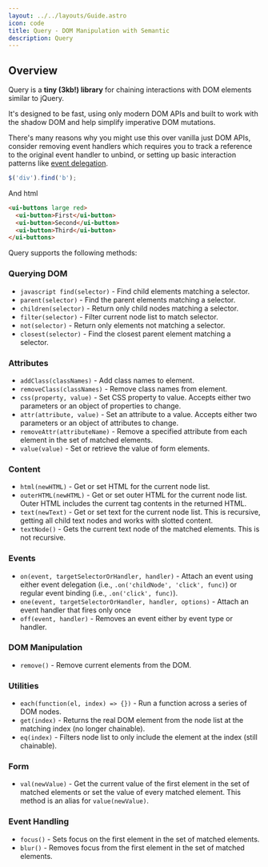 ```yaml
---
layout: ../../layouts/Guide.astro
icon: code
title: Query - DOM Manipulation with Semantic
description: Query
---
```


## Overview

Query is a **tiny (3kb!) library** for chaining interactions with DOM elements similar to jQuery.

It's designed to be fast, using only modern DOM APIs and built to work with the shadow DOM and help simplify imperative DOM mutations.

There's many reasons why you might use this over vanilla just DOM APIs, consider removing event handlers which requires you to track a reference to the original event handler to unbind, or setting up basic interaction patterns like [event delegation](https://learn.jquery.com/events/event-delegation/).

```javascript
$('div').find('b');
```

And html

```html
<ui-buttons large red>
  <ui-button>First</ui-button>
  <ui-button>Second</ui-button>
  <ui-button>Third</ui-button>
</ui-buttons>
```

Query supports the following methods:

### Querying DOM
* `javascript find(selector)` - Find child elements matching a selector.
* `parent(selector)` - Find the parent elements matching a selector.
* `children(selector)` - Return only child nodes matching a selector.
* `filter(selector)` - Filter current node list to match selector.
* `not(selector)` - Return only elements not matching a selector.
* `closest(selector)` - Find the closest parent element matching a selector.

### Attributes
* `addClass(classNames)` - Add class names to element.
* `removeClass(classNames)` - Remove class names from element.
* `css(property, value)` - Set CSS property to value. Accepts either two parameters or an object of properties to change.
* `attr(attribute, value)` - Set an attribute to a value. Accepts either two parameters or an object of attributes to change.
* `removeAttr(attributeName)` - Remove a specified attribute from each element in the set of matched elements.
* `value(value)` - Set or retrieve the value of form elements.

### Content
* `html(newHTML)` - Get or set HTML for the current node list.
* `outerHTML(newHTML)` - Get or set outer HTML for the current node list. Outer HTML includes the current tag contents in the returned HTML.
* `text(newText)` - Get or set text for the current node list. This is recursive, getting all child text nodes and works with slotted content.
* `textNode()` - Gets the current text node of the matched elements. This is not recursive.

### Events
* `on(event, targetSelectorOrHandler, handler)` - Attach an event using either event delegation (i.e., `.on('childNode', 'click', func)`) or regular event binding (i.e., `.on('click', func)`).
* `one(event, targetSelectorOrHandler, handler, options)` - Attach an event handler that fires only once
* `off(event, handler)` - Removes an event either by event type or handler.

### DOM Manipulation
* `remove()` - Remove current elements from the DOM.

### Utilities
* `each(function(el, index) => {})` - Run a function across a series of DOM nodes.
* `get(index)` - Returns the real DOM element from the node list at the matching index (no longer chainable).
* `eq(index)` - Filters node list to only include the element at the index (still chainable).

### Form
* `val(newValue)` - Get the current value of the first element in the set of matched elements or set the value of every matched element. This method is an alias for `value(newValue)`.

### Event Handling
* `focus()` - Sets focus on the first element in the set of matched elements.
* `blur()` - Removes focus from the first element in the set of matched elements.
